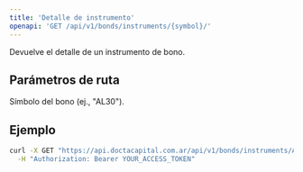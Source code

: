 ```yaml
---
title: 'Detalle de instrumento'
openapi: 'GET /api/v1/bonds/instruments/{symbol}/'
---
```


<Note>
  Devuelve el detalle de un instrumento de bono.
</Note>

## Parámetros de ruta

<ParamField path="symbol" type="string" required>
  Símbolo del bono (ej., "AL30").
</ParamField>

## Ejemplo

```bash
curl -X GET "https://api.doctacapital.com.ar/api/v1/bonds/instruments/AL30/" \
  -H "Authorization: Bearer YOUR_ACCESS_TOKEN"
```


